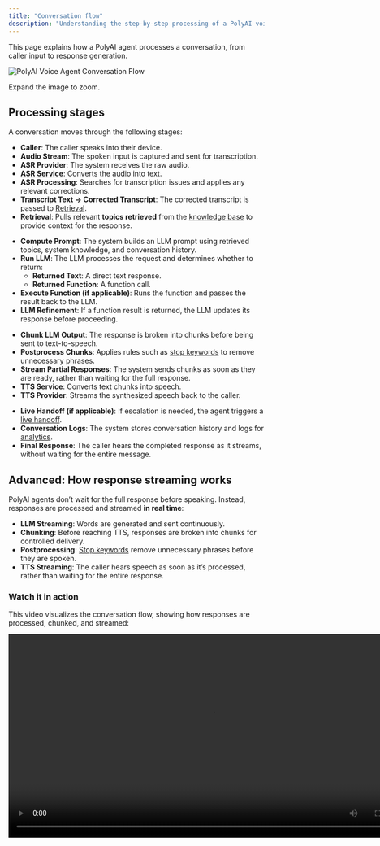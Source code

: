 ```yaml
---
title: "Conversation flow"
description: "Understanding the step-by-step processing of a PolyAI voice agent."
---
```


This page explains how a PolyAI agent processes a conversation, from caller input to response generation.

![PolyAI Voice Agent Conversation Flow](/images/operations/diagram-full-static.png)

Expand the image to zoom.

## Processing stages

A conversation moves through the following stages:

<AccordionGroup>
  <Accordion title="1. Input and processing">

  - **Caller**: The caller speaks into their device.
  - **Audio Stream**: The spoken input is captured and sent for transcription.
  - **ASR Provider**: The system receives the raw audio.
  - **[ASR Service](/speech-recognition/introduction)**: Converts the audio into text.
  - **ASR Processing**: Searches for transcription issues and applies any relevant corrections.
  - **Transcript Text → Corrected Transcript**: The corrected transcript is passed to [Retrieval](/knowledge-base/RAG/introduction).
  - **Retrieval**: Pulls relevant **topics retrieved** from the [knowledge base](/knowledge-base/introduction) to provide context for the response.

  </Accordion>

  <Accordion title="2. Compute prompt and generate response">

  - **Compute Prompt**: The system builds an LLM prompt using retrieved topics, system knowledge, and conversation history.
  - **Run LLM**: The LLM processes the request and determines whether to return:
    - **Returned Text**: A direct text response.
    - **Returned Function**: A function call.
  - **Execute Function (if applicable)**: Runs the function and passes the result back to the LLM.
  - **LLM Refinement**: If a function result is returned, the LLM updates its response before proceeding.

  </Accordion>

  <Accordion title="3. Streaming and chunking">

  - **Chunk LLM Output**: The response is broken into chunks before being sent to text-to-speech.
  - **Postprocess Chunks**: Applies rules such as [stop keywords](/response-control/introduction#use-stop-keywords-to-remove-unnecessary-preambles) to remove unnecessary phrases.
  - **Stream Partial Responses**: The system sends chunks as soon as they are ready, rather than waiting for the full response.
  - **TTS Service**: Converts text chunks into speech.
  - **TTS Provider**: Streams the synthesized speech back to the caller.

  </Accordion>

  <Accordion title="4. Post-processing and handoff">

  - **Live Handoff (if applicable)**: If escalation is needed, the agent triggers a [live handoff](/call-handoff/introduction).
  - **Conversation Logs**: The system stores conversation history and logs for [analytics](/analytics/conversations/introduction).
  - **Final Response**: The caller hears the completed response as it streams, without waiting for the entire message.

  </Accordion>
</AccordionGroup>

## Advanced: How response streaming works

PolyAI agents don’t wait for the full response before speaking. Instead, responses are processed and streamed **in real time**:

- **LLM Streaming**: Words are generated and sent continuously.
- **Chunking**: Before reaching TTS, responses are broken into chunks for controlled delivery.
- **Postprocessing**: [Stop keywords](/response-control/introduction#use-stop-keywords-to-remove-unnecessary-preambles) remove unnecessary phrases before they are spoken.
- **TTS Streaming**: The caller hears speech as soon as it’s processed, rather than waiting for the entire response.

### Watch it in action

This video visualizes the conversation flow, showing how responses are processed, chunked, and streamed:

<div style={{ display: "flex", justifyContent: "center", margin: "20px 0" }}>
  <video
    controls
    width="800"
    style={{ maxWidth: "100%", borderRadius: "8px" }}
  >
    <source src="https://res.cloudinary.com/dtdd8khwd/video/upload/v1741740875/Screen_Recording_2025-03-07_at_10.01.17_vhpnx1.mov" type="video/mp4" />
    Your browser does not support the video tag.
  </video>
</div>